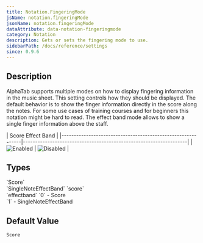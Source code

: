 ```yaml
---
title: Notation.FingeringMode
jsName: notation.fingeringMode
jsonName: notation.fingeringMode
dataAttribute: data-notation-fingeringmode
category: Notation
description: Gets or sets the fingering mode to use.
sidebarPath: /docs/reference/settings
since: 0.9.6
---
```



## Description

AlphaTab supports multiple modes on how to display fingering information in the music sheet. This setting controls how they should be displayed. The default behavior is to show the finger information 
directly in the score along the notes. For some use cases of training courses and for beginners this notation might be hard to read. The effect band mode allows to show a single finger information above the staff.

<PropertyDescription metadata={metadata} />

| Score                                                        Effect Band                                                        |
|-------------------------------------------------------------|-------------------------------------------------------------------|
| ![Enabled](/img/reference/property/fingeringmode-score.png) | ![Disabled](/img/reference/property/fingeringmode-effectband.png) |

## Types

<TypeTable>
    <TypeRow name="AlphaTab.FingeringMode" type="net">
        `Score`<br />
        `SingleNoteEffectBand`
    </TypeRow>
    <TypeRow name="string" type="js-html">
        `score`<br />
        `effectband`
    </TypeRow>
    <TypeRow name="int" type="js-html">
        `0` - Score <br />
        `1` - SingleNoteEffectBand
    </TypeRow>
</TypeTable>

## Default Value

`Score`
